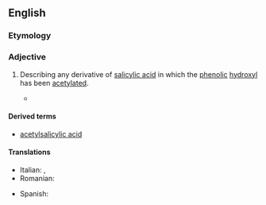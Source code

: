 ==English==

===Etymology===
{{compound|en|acetyl|salicylic}}

===Adjective===
{{en-adj|-}}

# {{lb|en|organic chemistry}} Describing any derivative of [[salicylic acid]] in which the [[phenolic]] [[hydroxyl]] has been [[acetylated]].
#* {{quote-song
|lang=en
|year=1997
|title=The Druggist
|composer=Joel Mabus
|passage=You need to take [[acetaminophen]] / Or just a little [[aspirin]] / '''acetylsalicylic''' for the pain
}}

====Derived terms====
* [[acetylsalicylic acid]]

====Translations====
{{trans-top|derivative}}
* Italian: {{t|it|acetossibenzoico}}, {{t+|it|acetilsalicilico}}
* Romanian: {{t+|ro|acetilsalicilic}}
{{trans-mid}}
* Spanish: {{t+|es|acetilsalicílico}}
{{trans-bottom}}